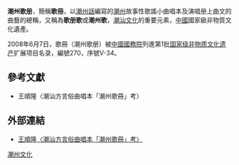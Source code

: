 {{中国非物质文化遗产 |
名称 = 潮州歌册 |
图片 = |
申报地区或单位 = [[广东省|广东省]][[潮州市|潮州市]] |
序号 = 270 |
编号项目 = Ⅴ-34 |
登录时间 = 2008年 |
备注 = 潮州歌册在福建东山岛叫东山歌册 |
分类 = 曲艺 |
|省区市 = 广东
}}

'''潮州歌册'''，簡稱'''歌冊'''，以[[潮州話|潮州話]]編寫的[[潮州|潮州]]故事性歌謠小曲唱本及演唱册上曲文的曲藝的總稱，又稱為'''歌册歌'''或'''潮州歌'''，[[潮汕文化|潮汕文化]]的重要元素，[[中國|中國]]國家級非物質文化遺產。

2008年6月7日，歌冊（潮州歌册）被[[中國國務院|中國國務院]]列進第1批[[国家级非物质文化遗产|国家级非物质文化遗产]]扩展项目名录，編號270，序號V-34。

==參考文獻==
*王順隆〈潮汕方言俗曲唱本「潮州歌冊」考〉
==外部連結==
*[https://web.archive.org/web/20081017110637/http://www32.ocn.ne.jp/~sunliong/lunwen9.htm 王順隆〈潮汕方言俗曲唱本「潮州歌冊」考〉]

[[Category:潮汕文化|潮州文化]]